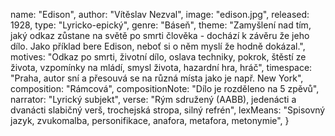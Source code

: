 
  name: "Edison",
  author: "Vítěslav Nezval",
  image: "edison.jpg",
  released: 1928,
  type: "Lyricko-epický",
  genre: "Báseň",
  theme: "Zamyšlení nad tím, jaký odkaz zůstane na světě po smrti člověka - dochází k závěru že jeho dílo. Jako příklad bere Edison, neboť si o něm myslí že hodně dokázal.",
  motives: "Odkaz po smrti, životní dílo, oslava techniky, pokrok, štěstí ze života, vzpomínky na mládí, smysl života, hazardní hra, hráč",
  timespace: "Praha, autor sní a přesouvá se na různá místa jako je např. New York",
  composition: "Rámcová",
  compositionNote: "Dílo je rozděleno na 5 zpěvů",
  narrator: "Lyrický subjekt",
  verse: "Rým sdružený (AABB), jedenácti a dvanácti slabičný verš, trochejská stropa, silný refrén",
  lexMeans: "Spisovný jazyk, zvukomalba, personifikace, anafora, metafora, metonymie",
} 

<Title book={book} />

<Book book={book} />

## Děj

### 1.zpěv 
- Pocity deprese a smutku 
- Básník cestou noční Prahou potkává hazardního hráče/sebevraha = pouze stín, přízrak básníka, rozmlouvají spolu 
- Stín ho doprovází až domů, básník otevře noviny, dozví se o Edisonovi. 
### 2.zpěv 
- O životě Edisona . V mládí roznášel noviny, malému chlapci zachránil život, přestěhoval se do New Yorku 
- Vzpomíná sám na sebe jako chlapce a na svého otce 
### 3.zpěv 
- Popis Edisonových vynálezů, zejména žárovky 
- Oslava pokroku civilizace, techniky, poukazuje na důležitost vynálezů (žárovka, telefon) 
### 4.zpěv 
- Vrchol básně – největší štěstí = štěstí z objevů, hovoří o tom, jak Edisonovy vynálezy změnily svět 
- S vynálezem žárovky začal, když dostal od jedné dívky na plese vějíř z bambusu - bambusové vlákno použil pro svůj pokus 
### 5.zpěv 
- Básník se probouzí ze snění, zjišťuje, že mluvil sám se sebou 
- Zapomíná na smrt - touží po životě 
- Loučí se 

<VitezslavNezval />

<Poetismus />